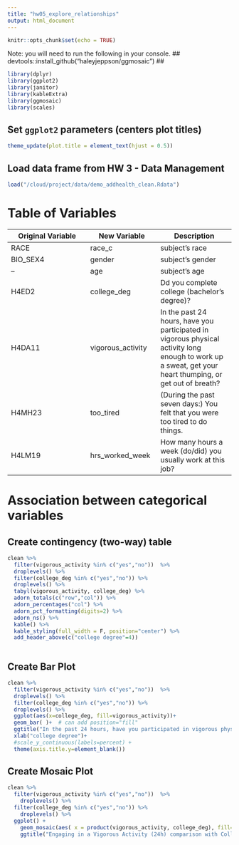 ```yaml
---
title: "hw05_explore_relationships"
output: html_document
---
```


```r
knitr::opts_chunk$set(echo = TRUE)
```

Note: you will need to run the following in your console.  ##  devtools::install_github("haleyjeppson/ggmosaic")  ##


```r
library(dplyr)
library(ggplot2)
library(janitor)
library(kableExtra)
library(ggmosaic)
library(scales)
```

## Set `ggplot2` parameters (centers plot titles)
```r
theme_update(plot.title = element_text(hjust = 0.5))
```

## Load data frame from HW 3 - Data Management
```r
load("/cloud/project/data/demo_addhealth_clean.Rdata")
```

# Table of Variables

Original Variable  |   New Variable  |    Description
-------------------|-----------------|------------------
RACE  |  race_c  | subject's race
BIO_SEX4 | gender | subject's gender
--  |  age | subject's age
H4ED2 | college_deg | Dd you complete college (bachelor's degree)?
H4DA11 | vigorous_activity | In the past 24 hours, have you participated in vigorous physical activity long enough to work up a sweat, get your heart thumping, or get out of breath?
H4MH23 | too_tired | (During the past seven days:) You felt that you were too tired to do things.
H4LM19 | hrs_worked_week | How many hours a week (do/did) you usually work at this job?


# Association between categorical variables

## Create contingency (two-way) table
```r
clean %>%
  filter(vigorous_activity %in% c("yes","no"))  %>% 
  droplevels() %>% 
  filter(college_deg %in% c("yes","no")) %>% 
  droplevels() %>% 
  tabyl(vigorous_activity, college_deg) %>%
  adorn_totals(c("row","col")) %>% 
  adorn_percentages("col") %>% 
  adorn_pct_formatting(digits=2) %>% 
  adorn_ns() %>% 
  kable() %>%
  kable_styling(full_width = F, position="center") %>% 
  add_header_above(c("college degree"=4))
  
```


## Create Bar Plot
```r
clean %>%
  filter(vigorous_activity %in% c("yes","no"))  %>% 
  droplevels() %>% 
  filter(college_deg %in% c("yes","no")) %>% 
  droplevels() %>% 
  ggplot(aes(x=college_deg, fill=vigorous_activity))+
  geom_bar( )+  # can add position="fill" 
  ggtitle("In the past 24 hours, have you participated in vigorous physical activity long \nenough to work up a sweat, get your heart thumping, or get out of breath?") +
  xlab("college degree")+
  #scale_y_continuous(labels=percent) +
  theme(axis.title.y=element_blank())
```


## Create Mosaic Plot
```r
clean %>%
  filter(vigorous_activity %in% c("yes","no"))  %>% 
    droplevels() %>% 
  filter(college_deg %in% c("yes","no")) %>% 
    droplevels() %>% 
  ggplot() +
    geom_mosaic(aes( x = product(vigorous_activity, college_deg), fill=vigorous_activity), na.rm=TRUE)+
    ggtitle("Engaging in a Vigorous Activity (24h) comparison with College Degree ") 
```

















